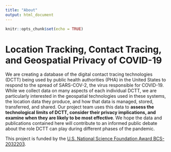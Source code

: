 ```yaml
---
title: "About"
output: html_document
---
```


```r
knitr::opts_chunk$set(echo = TRUE)
```

# Location Tracking, Contact Tracing, and Geospatial Privacy of COVID-19
We are creating a database of the digital contact tracing technologies (DCTT) being used by public health authorities (PHA) in the United States to respond to the spread of SARS-COV-2, the virus responsible for COVID-19.  While we collect data on many aspects of each individual DCTT, we are particularly interested in the geospatial technologies used in these systems, the location data they produce, and how that data is managed, stored, transferred, and shared. Our project team uses this data to **assess the technological limits of DCTT, consider their privacy implications, and examine when they are likely to be most effective**. We hope the data and publications contained here will contribute to an informed public debate about the role DCTT can play during different phases of the pandemic. 

This project is funded by the [U.S. National Science Foundation Award BCS-2032203](https://www.nsf.gov/awardsearch/showAward?AWD_ID=2032203).